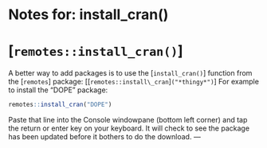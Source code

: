 # Notes for: install_cran()
# [`remotes::install_cran()`]
A better way to add packages is to use the [`install_cran()`] function from the [`remotes`] package:
[[`remotes::install\_cran`]`("*thingy*")`]
For example to install the "DOPE" package:
```r
remotes::install_cran("DOPE")
```
Paste that line into the Console windowpane (bottom left corner) and tap the return or enter key on your keyboard.
It will check to see the package has been updated before it bothers to do the download.
---